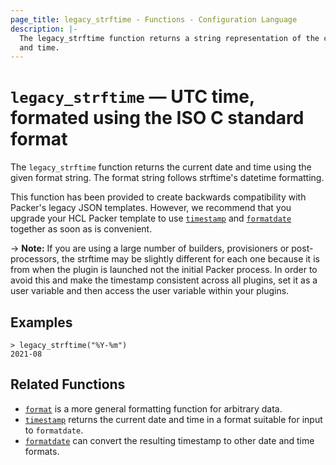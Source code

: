 ```yaml
---
page_title: legacy_strftime - Functions - Configuration Language
description: |-
  The legacy_strftime function returns a string representation of the current date
  and time.
---
```


# `legacy_strftime` — UTC time, formated using the ISO C standard format 

The `legacy_strftime` function returns the current date and time using the given
format string. The format string follows strftime's datetime formatting.

This function has been provided to create backwards compatibility with Packer's
legacy JSON templates. However, we recommend that you upgrade your HCL Packer
template to use
[`timestamp`](/docs/templates/hcl_templates/functions/datetime/timestamp) and
[`formatdate`](/docs/templates/hcl_templates/functions/datetime/formatdate)
together as soon as is convenient.

-> **Note:** If you are using a large number of builders, provisioners or
post-processors, the strftime may be slightly different for each one because it
is from when the plugin is launched not the initial Packer process. In order to
avoid this and make the timestamp consistent across all plugins, set it as a
user variable and then access the user variable within your plugins.

## Examples

```shell-session
> legacy_strftime("%Y-%m")
2021-08
```

## Related Functions

- [`format`](/docs/templates/hcl_templates/functions/string/format) is a more general formatting function for arbitrary
data.
- [`timestamp`](/docs/templates/hcl_templates/functions/datetime/timestamp) returns the current date and time in a format
suitable for input to `formatdate`.
- [`formatdate`](/docs/templates/hcl_templates/functions/datetime/formatdate) can convert the resulting timestamp to
  other date and time formats.
